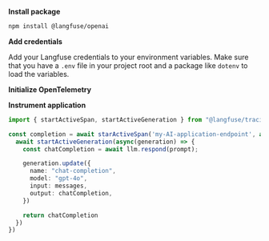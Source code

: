 **Install package**
```sh
npm install @langfuse/openai
```

**Add credentials**

Add your Langfuse credentials to your environment variables. Make sure that you have a `.env` file in your project root and a package like `dotenv` to load the variables.


<EnvJS />

**Initialize OpenTelemetry**

<SetupOtelJS />

**Instrument application**

```ts filename="server.ts"
import { startActiveSpan, startActiveGeneration } from "@langfuse/tracing"

const completion = await starActiveSpan('my-AI-application-endpoint', async (span) => {
  await startActiveGeneration(async(generation) => {
    const chatCompletion = await llm.respond(prompt);

    generation.update({
      name: "chat-completion",
      model: "gpt-4o",
      input: messages,
      output: chatCompletion,
    })

    return chatCompletion
  })
})
```
